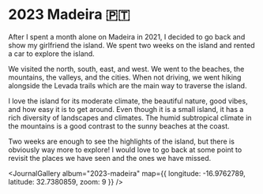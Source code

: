 # 2023 Madeira 🇵🇹

<JournalDate startDate="2023-03-01" endDate="2023-03-13" />

After I spent a month alone on Madeira in 2021, I decided to go back and show my girlfriend the island. We spent two weeks on the island and rented a car to explore the island.

We visited the north, south, east, and west. We went to the beaches, the mountains, the valleys, and the cities. When not driving, we went hiking alongside the Levada trails which are the main way to traverse the island.

I love the island for its moderate climate, the beautiful nature, good vibes, and how easy it is to get around. Even though it is a small island, it has a rich diversity of landscapes and climates. The humid subtropical climate in the mountains is a good contrast to the sunny beaches at the coast.

Two weeks are enough to see the highlights of the island, but there is obviously way more to explore! I would love to go back at some point to revisit the places we have seen and the ones we have missed.


<JournalGallery album="2023-madeira" map={{ longitude: -16.9762789, latitude: 32.7380859, zoom: 9 }} />

<OtherLogs current="2023-madeira" />
